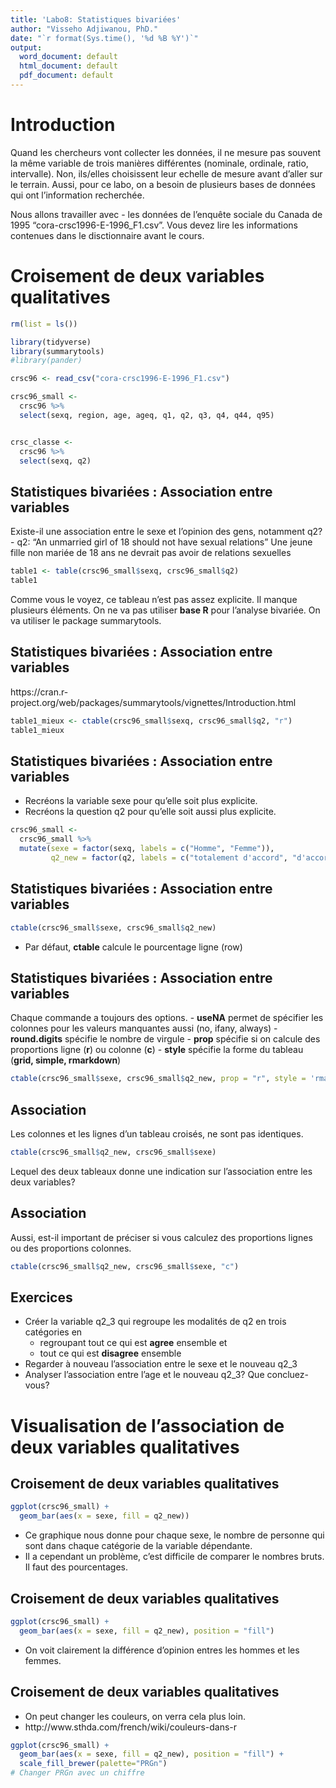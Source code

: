 ```yaml
---
title: 'Labo8: Statistiques bivariées'
author: "Visseho Adjiwanou, PhD."
date: "`r format(Sys.time(), '%d %B %Y')`"
output:
  word_document: default
  html_document: default
  pdf_document: default
---
```


# Introduction

Quand les chercheurs vont collecter les données, il ne mesure pas souvent la même variable de trois manières différentes (nominale, ordinale, ratio, intervalle). Non, ils/elles choisissent leur echelle de mesure avant d'aller sur le terrain. Aussi, pour ce labo, on a besoin de plusieurs bases de données qui ont l'information recherchée.

Nous allons travailler avec 
- les données de l'enquête sociale du Canada de 1995 "cora-crsc1996-E-1996_F1.csv". Vous devez lire les informations contenues dans le disctionnaire avant le cours. 

# Croisement de deux variables qualitatives


```r

rm(list = ls())

library(tidyverse)
library(summarytools)
#library(pander)

crsc96 <- read_csv("cora-crsc1996-E-1996_F1.csv")

crsc96_small <-
  crsc96 %>% 
  select(sexq, region, age, ageq, q1, q2, q3, q4, q44, q95)


crsc_classe <- 
  crsc96 %>% 
  select(sexq, q2)


```

## Statistiques bivariées : Association entre variables

Existe-il une association entre le sexe et l'opinion des gens, notamment q2?
- q2: "An unmarried girl of 18 should not have sexual relations"
Une jeune fille non mariée de 18 ans ne devrait pas avoir de relations sexuelles

```r

table1 <- table(crsc96_small$sexq, crsc96_small$q2)
table1

```






Comme vous le voyez, ce tableau n'est pas assez explicite. Il manque plusieurs éléments. On ne va pas utiliser **base R** pour l'analyse bivariée. On va utiliser le package summarytools.

## Statistiques bivariées : Association entre variables

https://cran.r-project.org/web/packages/summarytools/vignettes/Introduction.html

```r

table1_mieux <- ctable(crsc96_small$sexq, crsc96_small$q2, "r")
table1_mieux


```

















## Statistiques bivariées : Association entre variables

- Recréons la variable sexe pour qu'elle soit plus explicite.
- Recréons la question q2 pour qu'elle soit aussi plus explicite.

```r

crsc96_small <-
  crsc96_small %>% 
  mutate(sexe = factor(sexq, labels = c("Homme", "Femme")),
         q2_new = factor(q2, labels = c("totalement d'accord", "d'accord", "Ne sait pas", "En désaccord", "Totalement en désaccord")))

```


## Statistiques bivariées : Association entre variables


```r

ctable(crsc96_small$sexe, crsc96_small$q2_new)

```

- Par défaut, **ctable** calcule le pourcentage ligne (row)


## Statistiques bivariées : Association entre variables

Chaque commande a toujours des options.
- **useNA** permet de spécifier les colonnes pour les valeurs manquantes aussi (no, ifany, always)
- **round.digits** spécifie le nombre de virgule
- **prop** spécifie si on calcule des proportions ligne (**r**) ou colonne (**c**)
- **style** spécifie la forme du tableau (**grid, simple, rmarkdown**)


```r

ctable(crsc96_small$sexe, crsc96_small$q2_new, prop = "r", style = 'rmarkdown', useNA = "no", round.digits = 1)

```

## Association

Les colonnes et les lignes d'un tableau croisés, ne sont pas identiques.

```r

ctable(crsc96_small$q2_new, crsc96_small$sexe)

```


Lequel des deux tableaux donne une indication sur l'association entre les deux variables?

## Association

Aussi, est-il important de préciser si vous calculez des proportions lignes ou des proportions colonnes.

```r

ctable(crsc96_small$q2_new, crsc96_small$sexe, "c")

```


## Exercices

- Créer la variable q2_3 qui regroupe les modalités de q2 en trois catégories en 
    - regroupant tout ce qui est **agree** ensemble et
    - tout ce qui est **disagree** ensemble
- Regarder à nouveau l'association entre le sexe et le nouveau q2_3
- Analyser l'association entre l’age et le nouveau q2_3? Que concluez-vous?



# Visualisation de l'association de deux variables qualitatives


## Croisement de deux variables qualitatives


```r

ggplot(crsc96_small) +
  geom_bar(aes(x = sexe, fill = q2_new))

```

* Ce graphique nous donne pour chaque sexe, le nombre de personne qui sont dans chaque catégorie de la variable dépendante.
* Il a cependant un problème, c'est difficile de comparer le nombres bruts. Il faut des pourcentages.


## Croisement de deux variables qualitatives

```r

ggplot(crsc96_small) +
  geom_bar(aes(x = sexe, fill = q2_new), position = "fill")  

```

- On voit clairement la différence d'opinion entres les hommes et les femmes.


## Croisement de deux variables qualitatives
- On peut changer les couleurs, on verra cela plus loin.
- http://www.sthda.com/french/wiki/couleurs-dans-r

```r

ggplot(crsc96_small) +
  geom_bar(aes(x = sexe, fill = q2_new), position = "fill") +
  scale_fill_brewer(palette="PRGn") 
# Changer PRGn avec un chiffre

```


